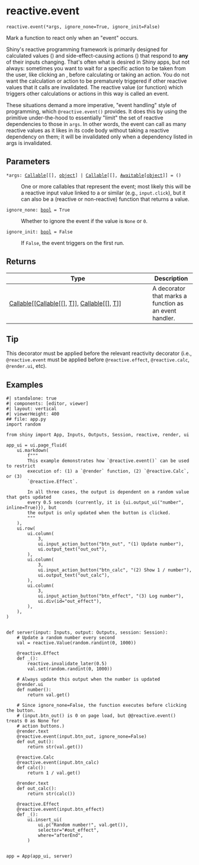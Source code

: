 # reactive.event { #shiny.reactive.event }

`reactive.event(*args, ignore_none=True, ignore_init=False)`

Mark a function to react only when an &quot;event&quot; occurs.

Shiny&#x27;s reactive programming framework is primarily designed for calculated values
([](:func:`~shiny.reactive.calc`)) and side-effect-causing actions
([](:func:`~shiny.reactive.effect`)) that respond to **any** of their inputs changing.
That&#x27;s often what is desired in Shiny apps, but not always: sometimes you want to
wait for a specific action to be taken from the user, like clicking an
[](:func:`~shiny.ui.input_action_button`), before calculating or taking an action. You
do not want the calculation or action to be prematurely triggered if other reactive
values that it calls are invalidated. The reactive value (or function) which triggers
other calculations or actions in this way is called an event.

These situations demand a more imperative, &quot;event handling&quot; style of programming,
which ``@reactive.event()`` provides. It does this by using the
[](:func:`~shiny.reactive.isolate`) primitive under-the-hood to essentially &quot;limit&quot; the
set of reactive dependencies to those in ``args``. In other words, the event can call
as many reactive values as it likes in its code body without taking a reactive
dependency on them; it will be invalidated only when a dependency listed in args is
invalidated.

## Parameters

<code><span class="parameter-name">*args</span><span class="parameter-annotation-sep">:</span> <span class="parameter-annotation">[Callable](`typing.Callable`)\[\[\], [object](`object`)\] \| [Callable](`typing.Callable`)\[\[\], [Awaitable](`typing.Awaitable`)\[[object](`object`)\]\]</span> <span class="parameter-default-sep">=</span> <span class="parameter-default">()</span></code>

:   One or more callables that represent the event; most likely this will be a
    reactive input value linked to a [](:func:`~shiny.ui.input_action_button`) or
    similar (e.g., ``input.click``), but it can also be a (reactive or non-reactive)
    function that returns a value.

<code><span class="parameter-name">ignore_none</span><span class="parameter-annotation-sep">:</span> <span class="parameter-annotation">[bool](`bool`)</span> <span class="parameter-default-sep">=</span> <span class="parameter-default">True</span></code>

:   Whether to ignore the event if the value is ``None`` or ``0``.

<code><span class="parameter-name">ignore_init</span><span class="parameter-annotation-sep">:</span> <span class="parameter-annotation">[bool](`bool`)</span> <span class="parameter-default-sep">=</span> <span class="parameter-default">False</span></code>

:   If ``False``, the event triggers on the first run.

## Returns

| Type                                                                                                                                                                                      | Description                                            |
|-------------------------------------------------------------------------------------------------------------------------------------------------------------------------------------------|--------------------------------------------------------|
| [Callable](`typing.Callable`)\[\[[Callable](`typing.Callable`)\[\[\], [T](`shiny.reactive._reactives.T`)\]\], [Callable](`typing.Callable`)\[\[\], [T](`shiny.reactive._reactives.T`)\]\] | A decorator that marks a function as an event handler. |

## Tip

This decorator must be applied before the relevant reactivity decorator (i.e.,
``@reactive.event`` must be applied before ``@reactive.effect``, ``@reactive.calc``,
``@render.ui``, etc).

## Examples


```shinylive-python
#| standalone: true
#| components: [editor, viewer]
#| layout: vertical
#| viewerHeight: 400
## file: app.py
import random

from shiny import App, Inputs, Outputs, Session, reactive, render, ui

app_ui = ui.page_fluid(
    ui.markdown(
        f"""
        This example demonstrates how `@reactive.event()` can be used to restrict
        execution of: (1) a `@render` function, (2) `@reactive.Calc`, or (3)
        `@reactive.Effect`.

        In all three cases, the output is dependent on a random value that gets updated
        every 0.5 seconds (currently, it is {ui.output_ui("number", inline=True)}), but
        the output is only updated when the button is clicked.
        """
    ),
    ui.row(
        ui.column(
            3,
            ui.input_action_button("btn_out", "(1) Update number"),
            ui.output_text("out_out"),
        ),
        ui.column(
            3,
            ui.input_action_button("btn_calc", "(2) Show 1 / number"),
            ui.output_text("out_calc"),
        ),
        ui.column(
            3,
            ui.input_action_button("btn_effect", "(3) Log number"),
            ui.div(id="out_effect"),
        ),
    ),
)


def server(input: Inputs, output: Outputs, session: Session):
    # Update a random number every second
    val = reactive.Value(random.randint(0, 1000))

    @reactive.Effect
    def _():
        reactive.invalidate_later(0.5)
        val.set(random.randint(0, 1000))

    # Always update this output when the number is updated
    @render.ui
    def number():
        return val.get()

    # Since ignore_none=False, the function executes before clicking the button.
    # (input.btn_out() is 0 on page load, but @@reactive.event() treats 0 as None for
    # action buttons.)
    @render.text
    @reactive.event(input.btn_out, ignore_none=False)
    def out_out():
        return str(val.get())

    @reactive.Calc
    @reactive.event(input.btn_calc)
    def calc():
        return 1 / val.get()

    @render.text
    def out_calc():
        return str(calc())

    @reactive.Effect
    @reactive.event(input.btn_effect)
    def _():
        ui.insert_ui(
            ui.p("Random number!", val.get()),
            selector="#out_effect",
            where="afterEnd",
        )


app = App(app_ui, server)

```

